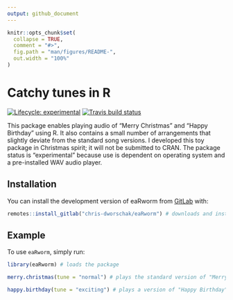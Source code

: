 ```yaml
---
output: github_document
---
```


<!-- README.md is generated from README.Rmd. Please edit that file -->

```r
knitr::opts_chunk$set(
  collapse = TRUE,
  comment = "#>",
  fig.path = "man/figures/README-",
  out.width = "100%"
)
```



# Catchy tunes in R

<!-- badges: start -->
[![Lifecycle: experimental](https://img.shields.io/badge/lifecycle-experimental-orange.svg)](https://www.tidyverse.org/lifecycle/#experimental)
[![Travis build status](https://travis-ci.com/chris-dworschak/eaRworm.svg?branch=main)](https://travis-ci.com/gitlab/chris-dworschak/eaRworm)
<!-- badges: end -->

This package enables playing audio of "Merry Christmas" and "Happy Birthday" using R. It also contains a small number of arrangements that slightly deviate from the standard song versions. I developed this toy package in Christmas spirit; it will not be submitted to CRAN. The package status is "experimental" because use is dependent on operating system and a pre-installed WAV audio player.



## Installation

You can install the development version of eaRworm from [GitLab](https://gitlab.com/chris-dworschak/) with: 

``` r
remotes::install_gitlab("chris-dworschak/eaRworm") # downloads and installs the package from GitLab
```


## Example

To use `eaRworm`, simply run:


```r
library(eaRworm) # loads the package

merry.christmas(tune = "normal") # plays the standard version of "Merry Christmas"

happy.birthday(tune = "exciting") # plays a version of "Happy Birthday"

```

